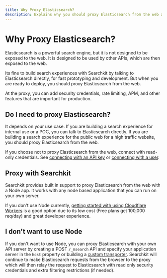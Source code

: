 ```yaml
---
title: Why Proxy Elasticsearch?
description: Explains why you should proxy Elasticsearch from the web and how to do it with Searchkit.
---
```


# Why Proxy Elasticsearch?

Elasticsearch is a powerful search engine, but it is not designed to be exposed to the web. It is designed to be used by other APIs, which are then exposed to the web.

Its fine to build search experiences with Searchkit by talking to Elasticsearch directly, for fast prototyping and development. But when you are ready to deploy, you should proxy Elasticsearch from the web.

At the proxy, you can add security credentials, rate limiting, APM, and other features that are important for production.

## Do I need to proxy Elasticsearch?

It depends on your use case. If you are building a search experience for internal use or a POC, you can talk to Elasticsearch directly. If you are building a search experience for the public web for a high traffic website, you should proxy Elasticsearch from the web.

If you choose not to proxy Elasticsearch from the web, connect with read-only credentials. See [connecting with an API key](/docs/guides/setup-elasticsearch#connecting-with-an-api-key) or [connecting with a user](/docs/guides/setup-elasticsearch#connecting-with-usernamepassword).

## Proxy with Searchkit

Searchkit provides built in support to proxy Elasticsearch from the web with a Node app. It works with any node based application that you can run on your own server.

If you don't use Node currently, [getting started with using Cloudflare Workers](/docs/proxy-elasticsearch/with-cloudflare-workers) is a good option due to its low cost (Free plans get 100,000 req/day) and great developer experience.

## I don't want to use Node

If you don't want to use Node, you can proxy Elasticsearch with your own API server by creating a POST `/_msearch` API and specify your application server in the `host` property or building a [custom transporter](/docs/guides/setup-elasticsearch#custom-transport). Searchkit will continue to make Elasticsearch requests from the browser to the proxy which will then relay the request to Elasticsearch with read only security credentials and extra filtering restrictions (if needed).  

